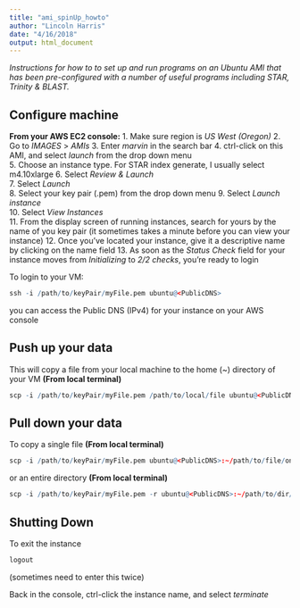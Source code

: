 ```yaml
---
title: "ami_spinUp_howto"
author: "Lincoln Harris"
date: "4/16/2018"
output: html_document
---
```


*Instructions for how to to set up and run programs on an Ubuntu AMI that has been pre-configured with a number of useful programs including STAR, Trinity & BLAST. *

## Configure machine

**From your AWS EC2 console:** 
  1. Make sure region is *US West (Oregon)*
  2. Go to *IMAGES* > *AMIs*
  3. Enter *marvin* in the search bar
  4. ctrl-click on this AMI, and select *launch* from the drop down menu  
  5. Choose an instance type. For STAR index generate, I usually select m4.10xlarge
  6. Select *Review & Launch*            
  7. Select *Launch*          
  8. Select your key pair (.pem) from the drop down menu
  9. Select *Launch instance*         
  10. Select *View Instances*         
  11. From the display screen of running instances, search for yours by the name of you key pair (it sometimes takes a minute before you can view your instance)
  12. Once you've located your instance, give it a descriptive name by clicking on the name field
  13. As soon as the *Status Check* field for your instance moves from *Initializing* to *2/2 checks*, you're ready to login

To login to your VM: 
```r
ssh -i /path/to/keyPair/myFile.pem ubuntu@<PublicDNS>
```
you can access the Public DNS (IPv4) for your instance on your AWS console

## Push up your data

This will copy a file from your local machine to the home (~) directory of your VM **(From local terminal)**                     
```r
scp -i /path/to/keyPair/myFile.pem /path/to/local/file ubuntu@<PublicDNS>:~ 
```

## Pull down your data

To copy a single file **(From local terminal)**                       
```r
scp -i /path/to/keyPair/myFile.pem ubuntu@<PublicDNS>:~/path/to/file/on/VM /destination/on/local
```

or an entire directory **(From local terminal)**         
```r
scp -i /path/to/keyPair/myFile.pem -r ubuntu@<PublicDNS>:~/path/to/dir/on/VM /destination/on/local
```

## Shutting Down

To exit the instance
```r
logout
```
(sometimes need to enter this twice)

Back in the console, ctrl-click the instance name, and select *terminate*   
